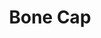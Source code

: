 ---
title: "Bone Cap"
meta_title: "Bone Cap craft"
description: "Craft de Bone Cap"
rank: "e"
draft: false
name: "Bone Cap"
recipe_img: "https://wiki.pokexgames.com/images/1/19/Bone_Cap.png"
level: 4
craft_time: 120
result: 1
value_npc: 1
ingredients:
  - name: "Feather"
    quantity: 25
    item_img: "https://wiki.pokexgames.com/images/7/7f/FeatherMark.png"
    value_npc: 1
  - name: "Bone"
    quantity: 1
    item_img: "https://wiki.pokexgames.com/images/2/2c/Bone.png"
    value_npc: 1
  - name: "Style Point"
    quantity: 200
    item_img: "https://wiki.pokexgames.com/images/e/e0/Style_point.png"
    value_npc: 1
---